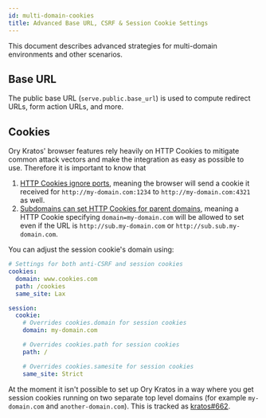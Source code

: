 ```yaml
---
id: multi-domain-cookies
title: Advanced Base URL, CSRF & Session Cookie Settings
---
```


This document describes advanced strategies for multi-domain environments and other scenarios.

## Base URL

The public base URL (`serve.public.base_url`) is used to compute redirect URLs, form action URLs, and more.

## Cookies

Ory Kratos' browser features rely heavily on HTTP Cookies to mitigate common attack vectors and make the integration as easy as
possible to use. Therefore it is important to know that

1. [HTTP Cookies ignore ports](https://stackoverflow.com/questions/1612177/are-http-cookies-port-specific), meaning the browser
   will send a cookie it received for `http://my-domain.com:1234` to `http://my-domain.com:4321` as well.
2. [Subdomains can set HTTP Cookies for parent domains](https://stackoverflow.com/questions/18492576/share-cookie-between-subdomain-and-domain),
   meaning a HTTP Cookie specifying `domain=my-domain.com` will be allowed to set even if the URL is `http://sub.my-domain.com` or
   `http://sub.sub.my-domain.com`.

You can adjust the session cookie's domain using:

```yaml title="path/to/kratos/config.yml"
# Settings for both anti-CSRF and session cookies
cookies:
  domain: www.cookies.com
  path: /cookies
  same_site: Lax

session:
  cookie:
    # Overrides cookies.domain for session cookies
    domain: my-domain.com

    # Overrides cookies.path for session cookies
    path: /

    # Overrides cookies.samesite for session cookies
    same_site: Strict
```

At the moment it isn't possible to set up Ory Kratos in a way where you get session cookies running on two separate top level
domains (for example `my-domain.com` and `another-domain.com`). This is tracked as
[kratos#662](https://github.com/ory/kratos/issues/662).
